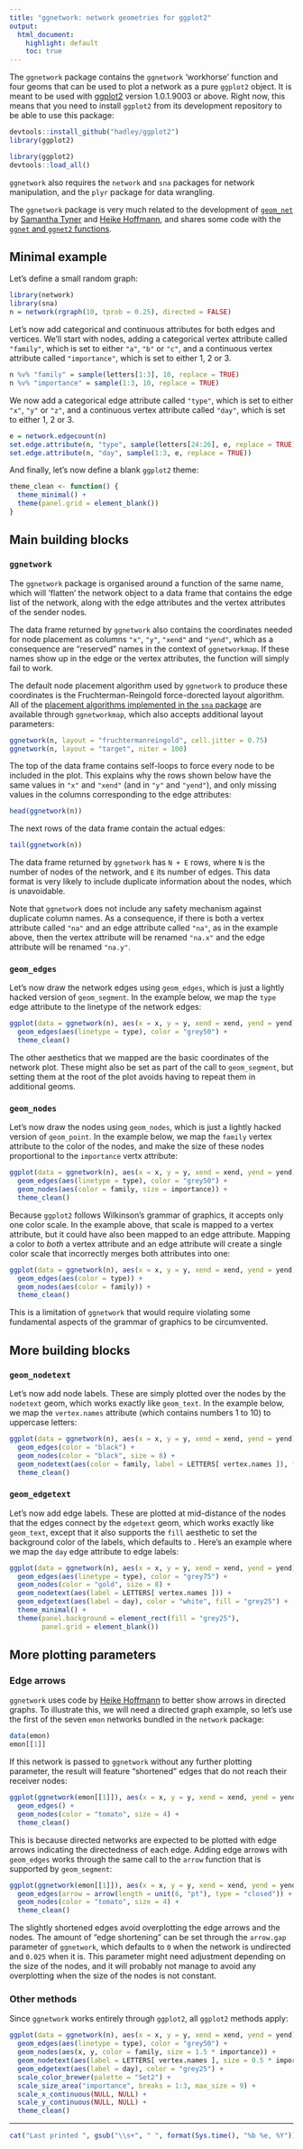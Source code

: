 ```yaml
---
title: "ggnetwork: network geometries for ggplot2"
output:
  html_document:
    highlight: default
    toc: true
---
```


The `ggnetwork` package contains the `ggnetwork` ‘workhorse’ function and four geoms that can be used to plot a network as a pure `ggplot2` object. It is meant to be used with [ggplot2](https://github.com/hadley/ggplot2) version 1.0.1.9003 or above. Right now, this means that you need to install `ggplot2` from its development repository to be able to use this package:

```r
devtools::install_github("hadley/ggplot2")
library(ggplot2)
```
```r
library(ggplot2)
devtools::load_all()
```

`ggnetwork` also requires the `network` and `sna` packages for network manipulation, and the `plyr` package for data wrangling.

The `ggnetwork` package is very much related to the development of [`geom_net`](https://github.com/sctyner/ggnet) by [Samantha Tyner](https://github.com/sctyner) and [Heike Hoffmann](https://github.com/heike), and shares some code with the [`ggnet` and `ggnet2` functions](https://github.com/briatte/ggnet).

## Minimal example

Let's define a small random graph:

```r
library(network)
library(sna)
n = network(rgraph(10, tprob = 0.25), directed = FALSE)
```

Let's now add categorical and continuous attributes for both edges and vertices. We'll start with nodes, adding a categorical vertex attribute called `"family"`, which is set to either `"a"`, `"b"` or `"c"`, and a continuous vertex attribute called `"importance"`, which is set to either 1, 2 or 3.

```r
n %v% "family" = sample(letters[1:3], 10, replace = TRUE)
n %v% "importance" = sample(1:3, 10, replace = TRUE)
```

We now add a categorical edge attribute called `"type"`, which is set to either `"x"`, `"y"` or `"z"`, and a continuous vertex attribute called `"day"`, which is set to either 1, 2 or 3.

```r
e = network.edgecount(n)
set.edge.attribute(n, "type", sample(letters[24:26], e, replace = TRUE))
set.edge.attribute(n, "day", sample(1:3, e, replace = TRUE))
```

And finally, let's now define a blank `ggplot2` theme:

```r
theme_clean <- function() {
  theme_minimal() +
  theme(panel.grid = element_blank())
}
```

## Main building blocks

### `ggnetwork`

The `ggnetwork` package is organised around a function of the same name, which will ’flatten’ the network object to a data frame that contains the edge list of the network, along with the edge attributes and the vertex attributes of the sender nodes.

The data frame returned by `ggnetwork` also contains the coordinates needed for node placement as columns `"x"`, `"y"`, `"xend"` and `"yend"`, which as a consequence are "reserved" names in the context of `ggnetworkmap`. If these names show up in the edge or the vertex attributes, the function will simply fail to work.

The default node placement algorithm used by `ggnetwork` to produce these coordinates is the Fruchterman-Reingold force-dorected layout algorithm. All of the [placement algorithms implemented in the `sna` package](http://www.rdocumentation.org/packages/sna/functions/gplot.layout) are available through `ggnetworkmap`, which also accepts additional layout parameters:

```r
ggnetwork(n, layout = "fruchtermanreingold", cell.jitter = 0.75)
ggnetwork(n, layout = "target", niter = 100)
```

The top of the data frame contains self-loops to force every node to be included in the plot. This explains why the rows shown below have the same values in `"x"` and `"xend"` (and in `"y"` and `"yend"`), and only missing values in the columns corresponding to the edge attributes:

```r
head(ggnetwork(n))
```

The next rows of the data frame contain the actual edges:

```r
tail(ggnetwork(n))
```

The data frame returned by `ggnetwork` has `N + E` rows, where `N` is the number of nodes of the network, and `E` its number of edges. This data format is very likely to include duplicate information about the nodes, which is unavoidable.

Note that `ggnetwork` does not include any safety mechanism against duplicate column names. As a consequence, if there is both a vertex attribute called `"na"` and an edge attribute called `"na"`, as in the example above, then the vertex attribute will be renamed `"na.x"` and the edge attribute will be renamed `"na.y"`.

### `geom_edges`

Let's now draw the network edges using `geom_edges`, which is just a lightly hacked version of `geom_segment`. In the example below, we map the `type` edge attribute to the linetype of the network edges:

```r
ggplot(data = ggnetwork(n), aes(x = x, y = y, xend = xend, yend = yend)) +
  geom_edges(aes(linetype = type), color = "grey50") +
  theme_clean()
```

The other aesthetics that we mapped are the basic coordinates of the network plot. These might also be set as part of the call to `geom_segment`, but setting them at the root of the plot avoids having to repeat them in additional geoms.

### `geom_nodes`

Let's now draw the nodes using `geom_nodes`, which is just a lightly hacked version of `geom_point`. In the example below, we map the `family` vertex attribute to the color of the nodes, and make the size of these nodes proportional to the `importance` vertx attribute:

```r
ggplot(data = ggnetwork(n), aes(x = x, y = y, xend = xend, yend = yend)) +
  geom_edges(aes(linetype = type), color = "grey50") +
  geom_nodes(aes(color = family, size = importance)) +
  theme_clean()
```

Because `ggplot2` follows Wilkinson's grammar of graphics, it accepts only one color scale. In the example above, that scale is mapped to a vertex attribute, but it could have also been mapped to an edge attribute. Mapping a color to _both_ a vertex attribute and an edge attribute will create a single color scale that incorrectly merges both attributes into one:

```r
ggplot(data = ggnetwork(n), aes(x = x, y = y, xend = xend, yend = yend)) +
  geom_edges(aes(color = type)) +
  geom_nodes(aes(color = family)) +
  theme_clean()
```

This is a limitation of `ggnetwork` that would require violating some fundamental aspects of the grammar of graphics to be circumvented.

## More building blocks

### `geom_nodetext`

Let's now add node labels. These are simply plotted over the nodes by the `nodetext` geom, which works exactly like `geom_text`. In the example below, we map the `vertex.names` attribute (which contains numbers 1 to 10) to uppercase letters:

```r
ggplot(data = ggnetwork(n), aes(x = x, y = y, xend = xend, yend = yend)) +
  geom_edges(color = "black") +
  geom_nodes(color = "black", size = 8) +
  geom_nodetext(aes(color = family, label = LETTERS[ vertex.names ]), fontface = "bold") +
  theme_clean()
```

### `geom_edgetext`

Let's now add edge labels. These are plotted at mid-distance of the nodes that the edges connect by the `edgetext` geom, which works exactly like `geom_text`, except that it also supports the `fill` aesthetic to set the background color of the labels, which defaults to \code{"white"}. Here's an example where we map the `day` edge attribute to edge labels:

```r
ggplot(data = ggnetwork(n), aes(x = x, y = y, xend = xend, yend = yend)) +
  geom_edges(aes(linetype = type), color = "grey75") +
  geom_nodes(color = "gold", size = 8) +
  geom_nodetext(aes(label = LETTERS[ vertex.names ])) +
  geom_edgetext(aes(label = day), color = "white", fill = "grey25") +
  theme_minimal() +
  theme(panel.background = element_rect(fill = "grey25"),
        panel.grid = element_blank())
```

## More plotting parameters

### Edge arrows

`ggnetwork` uses code by [Heike Hoffmann](https://github.com/heike) to better show arrows in directed graphs. To illustrate this, we will need a directed graph example, so let's use the first of the seven `emon` networks bundled in the `network` package:

```r
data(emon)
emon[[1]]
```

If this network is passed to `ggnetwork` without any further plotting parameter, the result will feature "shortened" edges that do not reach their receiver nodes:

```r
ggplot(ggnetwork(emon[[1]]), aes(x = x, y = y, xend = xend, yend = yend)) +
  geom_edges() +
  geom_nodes(color = "tomato", size = 4) +
  theme_clean()
```

This is because directed networks are expected to be plotted with edge arrows indicating the directedness of each edge. Adding edge arrows with `geom_edges` works through the same call to the `arrow` function that is supported by `geom_segment`:

```r
ggplot(ggnetwork(emon[[1]]), aes(x = x, y = y, xend = xend, yend = yend)) +
  geom_edges(arrow = arrow(length = unit(6, "pt"), type = "closed")) +
  geom_nodes(color = "tomato", size = 4) +
  theme_clean()
```

The slightly shortened edges avoid overplotting the edge arrows and the nodes. The amount of "edge shortening" can be set through the `arrow.gap` parameter of `ggnetwork`, which defaults to `0` when the network is undirected and `0.025` when it is. This parameter might need adjustment depending on the size of the nodes, and it will probably not manage to avoid any overplotting when the size of the nodes is not constant.

### Other methods

Since `ggnetwork` works entirely through `ggplot2`, all `ggplot2` methods apply:

```r
ggplot(data = ggnetwork(n), aes(x = x, y = y, xend = xend, yend = yend)) +
  geom_edges(aes(linetype = type), color = "grey50") +
  geom_nodes(aes(x, y, color = family, size = 1.5 * importance)) +
  geom_nodetext(aes(label = LETTERS[ vertex.names ], size = 0.5 * importance)) +
  geom_edgetext(aes(label = day), color = "grey25") +
  scale_color_brewer(palette = "Set2") +
  scale_size_area("importance", breaks = 1:3, max_size = 9) +
  scale_x_continuous(NULL, NULL) +
  scale_y_continuous(NULL, NULL) +
  theme_clean()
```

---

```r
cat("Last printed ", gsub("\\s+", " ", format(Sys.time(), "%b %e, %Y")), ".", sep = "")
```
